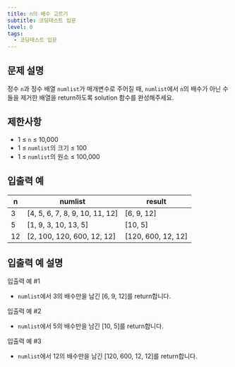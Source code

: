 ```yaml
---
title: n의 배수 고르기
subtitle: 코딩테스트 입문
level: 0
tags:
  - 코딩테스트 입문
---
```


## 문제 설명

정수 `n`과 정수 배열 `numlist`가 매개변수로 주어질 때, `numlist`에서 `n`의 배수가 아닌 수들을 제거한 배열을 return하도록 solution 함수를 완성해주세요.

## 제한사항

- 1 ≤ `n` ≤ 10,000
- 1 ≤ `numlist`의 크기 ≤ 100
- 1 ≤ `numlist`의 원소 ≤ 100,000

## 입출력 예

| n   | numlist                          | result               |
| --- | -------------------------------- | -------------------- |
| 3   | \[4, 5, 6, 7, 8, 9, 10, 11, 12\] | \[6, 9, 12\]         |
| 5   | \[1, 9, 3, 10, 13, 5\]           | \[10, 5\]            |
| 12  | \[2, 100, 120, 600, 12, 12\]     | \[120, 600, 12, 12\] |

## 입출력 예 설명

입출력 예 #1

- `numlist`에서 3의 배수만을 남긴 \[6, 9, 12\]를 return합니다.

입출력 예 #2

- `numlist`에서 5의 배수만을 남긴 \[10, 5\]를 return합니다.

입출력 예 #3

- `numlist`에서 12의 배수만을 남긴 \[120, 600, 12, 12\]를 return합니다.
